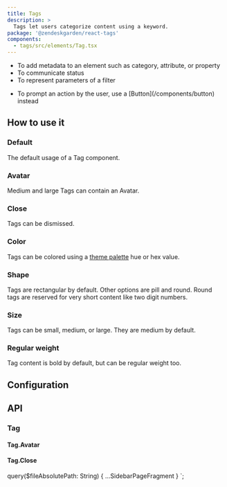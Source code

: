 ```yaml
---
title: Tags
description: >
  Tags let users categorize content using a keyword.
package: '@zendeskgarden/react-tags'
components:
  - tags/src/elements/Tag.tsx
---
```


<Usage>
  <Use>
    <ul>
      <li>To add metadata to an element such as category, attribute, or property</li>
      <li>To communicate status</li>
      <li>To represent parameters of a filter</li>
    </ul>
  </Use>
  <Misuse>
    <ul>
      <li>
        <Markdown>
          To prompt an action by the user, use a [Button](/components/button) instead
        </Markdown>
      </li>
    </ul>
  </Misuse>
</Usage>

## How to use it

### Default

The default usage of a Tag component.


<CodeExample code={TagsDefaultCode}>
  <TagsDefault />
</CodeExample>

### Avatar

Medium and large Tags can contain an Avatar.


<CodeExample code={TagsAvatarCode}>
  <TagsAvatar />
</CodeExample>

### Close

Tags can be dismissed.


<CodeExample code={TagsCloseCode}>
  <TagsClose />
</CodeExample>

### Color

Tags can be colored using a [theme
palette](https://zendeskgarden.github.io/react-components/theming/#palette) hue
or hex value.


<CodeExample code={TagsColorCode}>
  <TagsColor />
</CodeExample>

### Shape

Tags are rectangular by default. Other options are pill and round. Round tags
are reserved for very short content like two digit numbers.


<CodeExample code={TagsShapeCode}>
  <TagsShape />
</CodeExample>

### Size

Tags can be small, medium, or large. They are medium by default.


<CodeExample code={TagsSizeCode}>
  <TagsSize />
</CodeExample>

### Regular weight

Tag content is bold by default, but can be regular weight too.


<CodeExample code={TagsWeightCode}>
  <TagsWeight />
</CodeExample>

## Configuration

<Configuration reactPackage={props.data.mdx.package} components={props.data.mdx.components} />

## API


### Tag

<Component components={props.data.mdx.components} componentName="tag" />

<PropSheet components={props.data.mdx.components} componentName="tag" />

#### Tag.Avatar

<Component components={COMPONENTS} componentName="tag.avatar" />

#### Tag.Close

<Component components={COMPONENTS} componentName="tag.close" />


  query($fileAbsolutePath: String) {
    ...SidebarPageFragment
  }
`;
